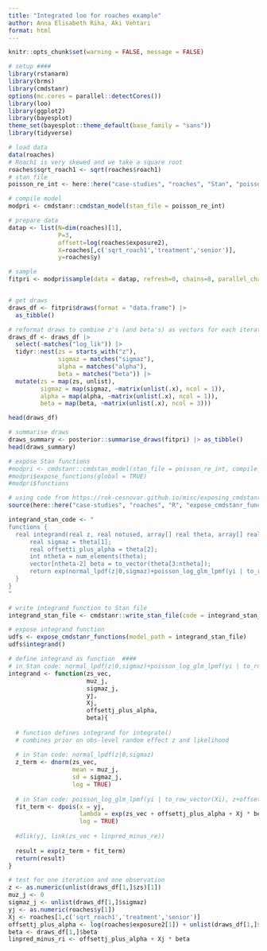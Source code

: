 ```yaml
---
title: "Integrated loo for roaches example"
author: Anna Elisabeth Riha, Aki Vehtari
format: html
---
```


```r
knitr::opts_chunk$set(warning = FALSE, message = FALSE) 
```

```r
# setup ####
library(rstanarm)
library(brms)
library(cmdstanr)
options(mc.cores = parallel::detectCores())
library(loo)
library(ggplot2)
library(bayesplot)
theme_set(bayesplot::theme_default(base_family = "sans"))
library(tidyverse)
```

```r
# load data
data(roaches)
# Roach1 is very skewed and we take a square root
roaches$sqrt_roach1 <- sqrt(roaches$roach1)
# stan file
poisson_re_int <- here::here("case-studies", "roaches", "Stan", "poisson_re_integrate.stan")
```

```r
# compile model
modpri <- cmdstanr::cmdstan_model(stan_file = poisson_re_int)

# prepare data
datap <- list(N=dim(roaches)[1], 
              P=3,
              offsett=log(roaches$exposure2),
              X=roaches[,c('sqrt_roach1','treatment','senior')],
              y=roaches$y)

# sample
fitpri <- modpri$sample(data = datap, refresh=0, chains=8, parallel_chains=4)
```

```r

```

```r
# get draws
draws_df <- fitpri$draws(format = "data.frame") |>
  as_tibble() 

# reformat draws to combine z's (and beta's) as vectors for each iteration in each chain
draws_df <- draws_df |> 
  select(-matches("log_lik")) |>
  tidyr::nest(zs = starts_with("z"),
              sigmaz = matches("sigmaz"),
              alpha = matches("alpha"),
              beta = matches("beta")) |>
  mutate(zs = map(zs, unlist),
         sigmaz = map(sigmaz, ~matrix(unlist(.x), ncol = 1)),
         alpha = map(alpha, ~matrix(unlist(.x), ncol = 1)),
         beta = map(beta, ~matrix(unlist(.x), ncol = 3)))

head(draws_df)
```

```r
# summarise draws
draws_summary <- posterior::summarise_draws(fitpri) |> as_tibble()
head(draws_summary)

```

```r
# expose Stan functions
#modpri <- cmdstanr::cmdstan_model(stan_file = poisson_re_int, compile_standalone = TRUE)
#modpri$expose_functions(global = TRUE)
#modpri$functions

# using code from https://rok-cesnovar.github.io/misc/exposing_cmdstanr_udf.html
source(here::here("case-studies", "roaches", "R", "expose_cmdstanr_functions.R"))

integrand_stan_code <- "
functions {
  real integrand(real z, real notused, array[] real theta, array[] real Xi, array[] int yi) {
      real sigmaz = theta[1];
      real offsetti_plus_alpha = theta[2]; 
      int ntheta = num_elements(theta);
      vector[ntheta-2] beta = to_vector(theta[3:ntheta]);
      return exp(normal_lpdf(z|0,sigmaz)+poisson_log_glm_lpmf(yi | to_row_vector(Xi), z+offsetti_plus_alpha, beta));
  }
}
"

# write integrand function to Stan file 
integrand_stan_file <- cmdstanr::write_stan_file(code = integrand_stan_code)

# expose integrand function 
udfs <- expose_cmdstanr_functions(model_path = integrand_stan_file)
udfs$integrand()
```

```r
# define integrand as function  ####
# in Stan code: normal_lpdf(z|0,sigmaz)+poisson_log_glm_lpmf(yi | to_row_vector(Xi), z+offsetti_plus_alpha, beta)
integrand <- function(zs_vec, 
                      muz_j, 
                      sigmaz_j,
                      yj, 
                      Xj,
                      offsettj_plus_alpha,
                      beta){
  
  # function defines integrand for integrate()
  # combines prior on obs-level random effect z and likelihood
  
  # in Stan code: normal_lpdf(z|0,sigmaz)
  z_term <- dnorm(zs_vec,
                  mean = muz_j, 
                  sd = sigmaz_j,
                  log = TRUE)
  
  # in Stan code: poisson_log_glm_lpmf(yi | to_row_vector(Xi), z+offsetti_plus_alpha, beta)
  fit_term <- dpois(x = yj, 
                    lambda = exp(zs_vec + offsettj_plus_alpha + Xj * beta),
                    log = TRUE)
  
  #dlik(yj, link(zs_vec + linpred_minus_re))
  
  result = exp(z_term + fit_term)
  return(result)
}

```

```r
# test for one iteration and one observation
z <- as.numeric(unlist(draws_df[1,]$zs)[1])
muz_j <- 0
sigmaz_j <- unlist(draws_df[1,]$sigmaz)
yj <- as.numeric(roaches$y[1])
Xj <- roaches[1,c('sqrt_roach1','treatment','senior')]
offsettj_plus_alpha <- log(roaches$exposure2[1]) + unlist(draws_df[1,]$alpha)
beta <- draws_df[1,]$beta
linpred_minus_ri <- offsettj_plus_alpha + Xj * beta
```

```r
```
